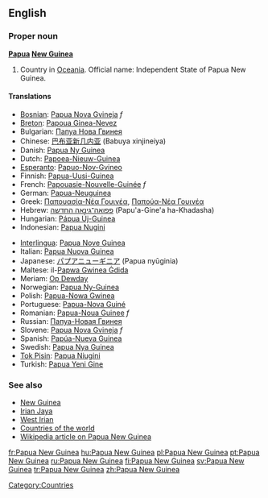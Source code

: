 {{wikipedia}}
==English==
===Proper noun===
'''[[Papua]] [[New Guinea]]'''

# Country in [[Oceania]]. Official name: Independent State of Papua New Guinea.

====Translations====
{{top}}
*[[Bosnian]]: [[Papua Nova Gvineja]] ''f''
*[[Breton]]: [[Papoua Ginea-Nevez]]
*Bulgarian: [[Папуа Нова Гвинея]]
*Chinese: [[巴布亚新几内亚]] (Babuya xinjineiya)
*Danish: [[Papua Ny Guinea]]
*Dutch: [[Papoea-Nieuw-Guinea]]
*[[Esperanto]]: [[Papuo-Nov-Gvineo]]
*Finnish: [[Papua-Uusi-Guinea]]
*French: [[Papouasie-Nouvelle-Guinée]] ''f''
*German: [[Papua-Neuguinea]]
*Greek: [[Παπουασία-Νέα Γουινέα]], [[Παπούα-Νέα Γουινέα]]
*Hebrew: [[פפואה־גינאה החדשה]] (Papu'a-Gine'a ha-Khadasha)
*Hungarian: [[Pápua Új-Guinea]]
*Indonesian: [[Papua Nugini]]
{{mid}}
*[[Interlingua]]: [[Papua Nove Guinea]]
*Italian: [[Papua Nuova Guinea]]
*Japanese: [[パプアニューギニア]] (Papua nyūginia)
*Maltese: il-[[Papwa Gwinea Ġdida]]
*Meriam: [[Op Dewday]]
*Norwegian: [[Papua Ny-Guinea]]
*Polish: [[Papua-Nowa Gwinea]]
*Portuguese: [[Papua-Nova Guiné]]
*Romanian: [[Papua-Noua Guinee]] ''f''
*Russian: [[Папуа-Новая Гвинея]]
*Slovene: [[Papua Nova Gvineja]] ''f''
*Spanish: [[Papúa-Nueva Guinea]]
*Swedish: [[Papua Nya Guinea]]
*[[Tok Pisin]]: [[Papua Niugini]]
*Turkish: [[Papua Yeni Gine]]
{{bottom}}

===See also===
*[[New Guinea]]
*[[Irian Jaya]]
*[[West Irian]]
*[[Countries of the world]]
*[[w:Papua New Guinea|Wikipedia article on Papua New Guinea]]

[[Category:Countries]]

[[fr:Papua New Guinea]]
[[hu:Papua New Guinea]]
[[pl:Papua New Guinea]]
[[pt:Papua New Guinea]]
[[ru:Papua New Guinea]]
[[fi:Papua New Guinea]]
[[sv:Papua New Guinea]]
[[tr:Papua New Guinea]]
[[zh:Papua New Guinea]]